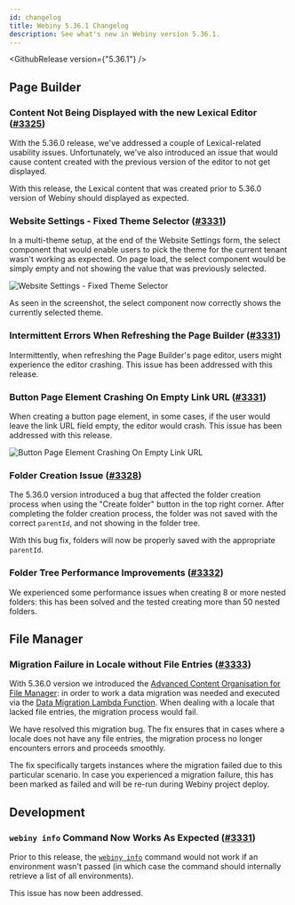 ```yaml
---
id: changelog
title: Webiny 5.36.1 Changelog
description: See what's new in Webiny version 5.36.1.
---
```



<GithubRelease version={"5.36.1"} />

## Page Builder

### Content Not Being Displayed with the new Lexical Editor ([#3325](https://github.com/webiny/webiny-js/pull/3325))

With the 5.36.0 release, we've addressed a couple of Lexical-related usability issues. Unfortunately, we've also introduced an issue that would cause content created with the previous version of the editor to not get displayed.

With this release, the Lexical content that was created prior to 5.36.0 version of Webiny should displayed as expected.

### Website Settings - Fixed Theme Selector ([#3331](https://github.com/webiny/webiny-js/pull/3331))

In a multi-theme setup, at the end of the Website Settings form, the select component that would enable users to pick the theme for the current tenant wasn't working as expected. On page load, the select component would be simply empty and not showing the value that was previously selected.

<Image src={themeSelector} alt="Website Settings - Fixed Theme Selector" />

As seen in the screenshot, the select component now correctly shows the currently selected theme.

### Intermittent Errors When Refreshing the Page Builder ([#3331](https://github.com/webiny/webiny-js/pull/3331))

Intermittently, when refreshing the Page Builder's page editor, users might experience the editor crashing. This issue has been addressed with this release.

### Button Page Element Crashing On Empty Link URL ([#3331](https://github.com/webiny/webiny-js/pull/3331))

When creating a button page element, in some cases, if the user would leave the link URL field empty, the editor would crash. This issue has been addressed with this release.

<Image src={buttonLinkUrl} alt="Button Page Element Crashing On Empty Link URL" />

### Folder Creation Issue ([#3328](https://github.com/webiny/webiny-js/pull/3328))

The 5.36.0 version introduced a bug that affected the folder creation process when using the "Create folder" button in the top right corner. After completing the folder creation process, the folder was not saved with the correct `parentId`, and not showing in the folder tree.

With this bug fix, folders will now be properly saved with the appropriate `parentId`.

### Folder Tree Performance Improvements ([#3332](https://github.com/webiny/webiny-js/pull/3332))

We experienced some performance issues when creating 8 or more nested folders: this has been solved and the tested creating more than 50 nested folders.

## File Manager

### Migration Failure in Locale without File Entries ([#3333](https://github.com/webiny/webiny-js/pull/3333))

With 5.36.0 version we introduced the [Advanced Content Organisation for File Manager](https://www.webiny.com/docs/release-notes/5.36.0/changelog#introducing-advanced-content-organization-for-file-manager-3312): in order to work a data migration was needed and executed via the [Data Migration Lambda Function](https://www.webiny.com/docs/release-notes/5.35.0/changelog#data-migration-lambda-function-3079-3150). When dealing with a locale that lacked file entries, the migration process would fail.

We have resolved this migration bug. The fix ensures that in cases where a locale does not have any file entries, the migration process no longer encounters errors and proceeds smoothly.

<Alert type="warning">

The fix specifically targets instances where the migration failed due to this particular scenario. In case you experienced a migration failure, this has been marked as failed and will be re-run during Webiny project deploy.

</Alert>

## Development

### `webiny info` Command Now Works As Expected ([#3331](https://github.com/webiny/webiny-js/pull/3331))

Prior to this release, the [`webiny info`](/docs/core-development-concepts/basics/webiny-cli#common-commands) command would not work if an environment wasn't passed (in which case the command should internally retrieve a list of all environments).

This issue has now been addressed.
